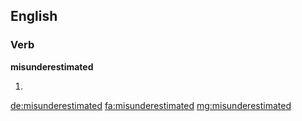 ==English==

===Verb===
'''misunderestimated'''

# {{en-past of|misunderestimate}}

[[de:misunderestimated]]
[[fa:misunderestimated]]
[[mg:misunderestimated]]
